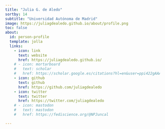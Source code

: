 ```yaml
---
title: "Julia G. de Aledo"
sortby: 14
subtitle: "Universidad Autónoma de Madrid"
image: https://juliagdealedo.github.io/about/profile.png
toc: false
about:
  id: person-profile
  template: jolla
  links:
    - icon: link
      text: website
      href: https://juliagdealedo.github.io/
    # - icon: mortarboard
    #   text: scholar
    #   href: https://scholar.google.es/citations?hl=en&user=ppi422gAAAAJ
    - icon: github
      text: github
      href: https://github.com/juliagdealedo
    - icon: twitter
      text: twitter
      href: https://twitter.com/juliagdealedo
    # - icon: mastodon
    #   text: mastodon
    #   href: https://fediscience.org/@NPJuncal

---
```


:::{#person-profile}
:::




